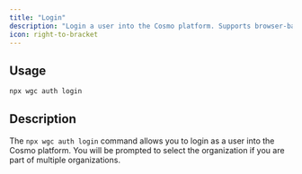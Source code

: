 ---
title: "Login"
description: "Login a user into the Cosmo platform. Supports browser-based authentication."
icon: right-to-bracket
---

## Usage

```bash
npx wgc auth login
```

## Description

The `npx wgc auth login` command allows you to login as a user into the Cosmo platform. You will be prompted to select the organization if you are part of multiple organizations.

